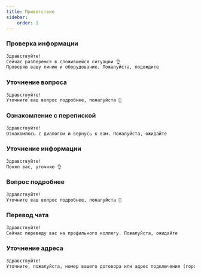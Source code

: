 ```yaml
---
title: Приветствие
sidebar:
    order: 1
---
```


### Проверка информации
```txt
Здравствуйте!
Сейчас разберемся в сложившейся ситуации 👌
Проверяю вашу линию и оборудование. Пожалуйста, подождите
```

### Уточнение вопроса
```txt
Здравствуйте!
Уточните ваш вопрос подробнее, пожалуйста 🤔
```

### Ознакомление с перепиской
```txt
Здравствуйте!
Ознакомлюсь с диалогом и вернусь к вам. Пожалуйста, ожидайте
```

### Уточнение информации
```txt
Здравствуйте!
Понял вас, уточняю 👌
```

### Вопрос подробнее
```txt
Здравствуйте!
Уточните ваш вопрос подробнее, пожалуйста 🤔
```

### Перевод чата
```txt
Здравствуйте!
Сейчас переведу вас на профильного коллегу. Пожалуйста, ожидайте
```

### Уточнение адреса
```txt
Здравствуйте!
Уточните, пожалуйста, номер вашего договора или адрес подключения (город, улица, номер дома и квартиры), а так же ФИО владельца договора
```
